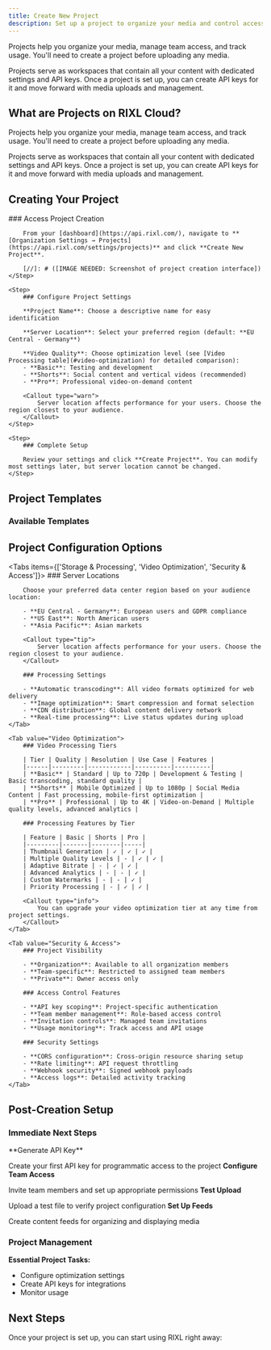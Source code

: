 ```yaml
---
title: Create New Project
description: Set up a project to organize your media and control access
---
```



Projects help you organize your media, manage team access, and track usage.
You'll need to create a project before uploading any media.

<Callout type="info">
    Projects serve as workspaces that contain all your content with dedicated settings and API keys.
    Once a project is set up, you can create API keys for it and move forward with media uploads and management.
</Callout>

## What are Projects on RIXL Cloud?

Projects help you organize your media, manage team access, and track usage.
You'll need to create a project before uploading any media.

<Callout type="info">
    Projects serve as workspaces that contain all your content with dedicated settings and API keys.
    Once a project is set up, you can create API keys for it and move forward with media uploads and management.
</Callout>

## Creating Your Project

[//]: # ([UI WALKTHROUGH: Step-by-step visual guide for project creation process])

<Steps>
    <Step>
        ### Access Project Creation

        From your [dashboard](https://api.rixl.com/), navigate to **[Organization Settings → Projects](https://api.rixl.com/settings/projects)** and click **Create New Project**.
        
        [//]: # ([IMAGE NEEDED: Screenshot of project creation interface])
    </Step>

    <Step>
        ### Configure Project Settings

        **Project Name**: Choose a descriptive name for easy identification

        **Server Location**: Select your preferred region (default: **EU Central - Germany**)
        
        **Video Quality**: Choose optimization level (see [Video Processing table](#video-optimization) for detailed comparison):
        - **Basic**: Testing and development
        - **Shorts**: Social content and vertical videos (recommended)
        - **Pro**: Professional video-on-demand content

        <Callout type="warn">
            Server location affects performance for your users. Choose the region closest to your audience.
        </Callout>
    </Step>

    <Step>
        ### Complete Setup

        Review your settings and click **Create Project**. You can modify most settings later, but server location cannot be changed.
    </Step>
</Steps>

[//]: # ([IMAGE NEEDED: Screenshot of completed project setup showing project dashboard])

## Project Templates

### Available Templates

<div className="grid gap-6 sm:grid-cols-2 mt-6">
  <InfoCard title="Social Media" description={`Shorts video optimization\nFast processing for social feeds\nMobile-first delivery settings`} />
  <InfoCard title="Professional VOD" description={`Pro video optimization\nMultiple quality levels\nAdvanced analytics`} />
  <InfoCard title="E-commerce" description={`Image optimization for product galleries\nVideo previews and demonstrations\nFast loading for commerce sites`} />
  <InfoCard title="Custom Setup" description={`Manual configuration of all settings\nFlexible optimization profiles\nCustom workflows and automation`} />
</div>

## Project Configuration Options

<Tabs items={['Storage & Processing', 'Video Optimization', 'Security & Access']}>
    <Tab value="Storage & Processing">
        ### Server Locations
        
        Choose your preferred data center region based on your audience location:
        
        - **EU Central - Germany**: European users and GDPR compliance
        - **US East**: North American users  
        - **Asia Pacific**: Asian markets
        
        <Callout type="tip">
            Server location affects performance for your users. Choose the region closest to your audience.
        </Callout>
        
        ### Processing Settings
        
        - **Automatic transcoding**: All video formats optimized for web delivery
        - **Image optimization**: Smart compression and format selection
        - **CDN distribution**: Global content delivery network
        - **Real-time processing**: Live status updates during upload
    </Tab>
    
    <Tab value="Video Optimization">
        ### Video Processing Tiers
        
        | Tier | Quality | Resolution | Use Case | Features |
        |------|---------|------------|----------|----------|
        | **Basic** | Standard | Up to 720p | Development & Testing | Basic transcoding, standard quality |
        | **Shorts** | Mobile Optimized | Up to 1080p | Social Media Content | Fast processing, mobile-first optimization |
        | **Pro** | Professional | Up to 4K | Video-on-Demand | Multiple quality levels, advanced analytics |
        
        ### Processing Features by Tier
        
        | Feature | Basic | Shorts | Pro |
        |---------|-------|--------|-----|
        | Thumbnail Generation | ✓ | ✓ | ✓ |
        | Multiple Quality Levels | - | ✓ | ✓ |
        | Adaptive Bitrate | - | ✓ | ✓ |
        | Advanced Analytics | - | - | ✓ |
        | Custom Watermarks | - | - | ✓ |
        | Priority Processing | - | ✓ | ✓ |
        
        <Callout type="info">
            You can upgrade your video optimization tier at any time from project settings.
        </Callout>
    </Tab>
    
    <Tab value="Security & Access">
        ### Project Visibility
        
        - **Organization**: Available to all organization members
        - **Team-specific**: Restricted to assigned team members
        - **Private**: Owner access only
        
        ### Access Control Features
        
        - **API key scoping**: Project-specific authentication
        - **Team member management**: Role-based access control
        - **Invitation controls**: Managed team invitations
        - **Usage monitoring**: Track access and API usage
        
        ### Security Settings
        
        - **CORS configuration**: Cross-origin resource sharing setup
        - **Rate limiting**: API request throttling
        - **Webhook security**: Signed webhook payloads
        - **Access logs**: Detailed activity tracking
    </Tab>
</Tabs>

[//]: # ([DIAGRAM NEEDED: Project configuration options and settings hierarchy])

## Post-Creation Setup

### Immediate Next Steps

<Steps>
<Step>
**Generate API Key**

Create your first API key for programmatic access to the project
</Step>
<Step>
**Configure Team Access**

Invite team members and set up appropriate permissions
</Step>
<Step>
**Test Upload**

Upload a test file to verify project configuration
</Step>
<Step>
**Set Up Feeds**

Create content feeds for organizing and displaying media
</Step>
</Steps>

### Project Management

**Essential Project Tasks:**
- Configure optimization settings
- Create API keys for integrations
- Monitor usage

## Next Steps

Once your project is set up, you can start using RIXL right away: